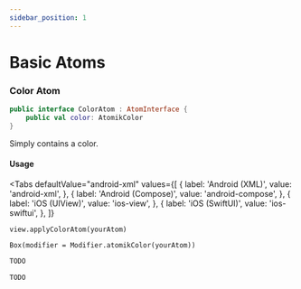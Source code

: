 ```yaml
---
sidebar_position: 1
---
```



# Basic Atoms

<!-- [Dokka](../../../atomik/build/dokka/html/index.html) // Doesnt work -->


### Color Atom

```kotlin
public interface ColorAtom : AtomInterface {
    public val color: AtomikColor
}
``` 

Simply contains a color.

#### Usage

<Tabs
  defaultValue="android-xml"
  values={[
      { label: 'Android (XML)', value: 'android-xml', },
      { label: 'Android (Compose)', value: 'android-compose', },
      { label: 'iOS (UIView)', value: 'ios-view', },
      { label: 'iOS (SwiftUI)', value: 'ios-swiftui', },
  ]}
>
<TabItem value="android-xml">

    view.applyColorAtom(yourAtom)

</TabItem>
<TabItem value="android-compose">

    Box(modifier = Modifier.atomikColor(yourAtom))

</TabItem>
<TabItem value="ios-view">

```swift
TODO
```

</TabItem>
<TabItem value="ios-swiftui">

```swift
TODO
```

</TabItem>
</Tabs>

